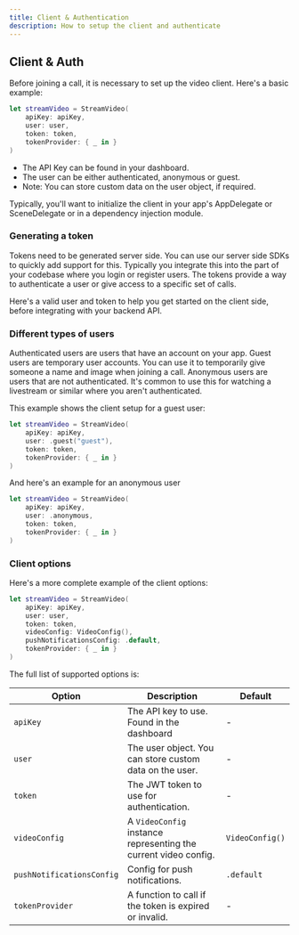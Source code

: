 ```yaml
---
title: Client & Authentication
description: How to setup the client and authenticate
---
```



## Client & Auth

Before joining a call, it is necessary to set up the video client. Here's a basic example:

```swift
let streamVideo = StreamVideo(
    apiKey: apiKey,
    user: user,
    token: token,
    tokenProvider: { _ in }
)
```

- The API Key can be found in your dashboard.
- The user can be either authenticated, anonymous or guest.
- Note: You can store custom data on the user object, if required.

Typically, you'll want to initialize the client in your app's AppDelegate or SceneDelegate or in a dependency injection module.

### Generating a token

Tokens need to be generated server side. You can use our server side SDKs to quickly add support for this. Typically you integrate this into the part of your codebase where you login or register users. The tokens provide a way to authenticate a user or give access to a specific set of calls.

Here's a valid user and token to help you get started on the client side, before integrating with your backend API.

<TokenSnippet sampleApp='meeting' displayStyle='credentials'/>

### Different types of users

Authenticated users are users that have an account on your app.
Guest users are temporary user accounts. You can use it to temporarily give someone a name and image when joining a call.
Anonymous users are users that are not authenticated. It's common to use this for watching a livestream or similar where you aren't authenticated.

This example shows the client setup for a guest user:

```swift
let streamVideo = StreamVideo(
    apiKey: apiKey,
    user: .guest("guest"),
    token: token,
    tokenProvider: { _ in }
)
```

And here's an example for an anonymous user

```swift
let streamVideo = StreamVideo(
    apiKey: apiKey,
    user: .anonymous,
    token: token,
    tokenProvider: { _ in }
)
```

### Client options

Here's a more complete example of the client options:

```swift
let streamVideo = StreamVideo(
    apiKey: apiKey,
    user: user,
    token: token,
    videoConfig: VideoConfig(),
    pushNotificationsConfig: .default,
    tokenProvider: { _ in }
)
```

The full list of supported options is:

| Option | Description | Default |
| ------ | ----------- | ------- |
| `apiKey` | The API key to use. Found in the dashboard | - |
| `user` | The user object. You can store custom data on the user. | - |
| `token` | The JWT token to use for authentication. | - |
| `videoConfig` | A `VideoConfig` instance representing the current video config. | `VideoConfig()` |
| `pushNotificationsConfig` | Config for push notifications. | `.default` |
| `tokenProvider` | A function to call if the token is expired or invalid. | - |
